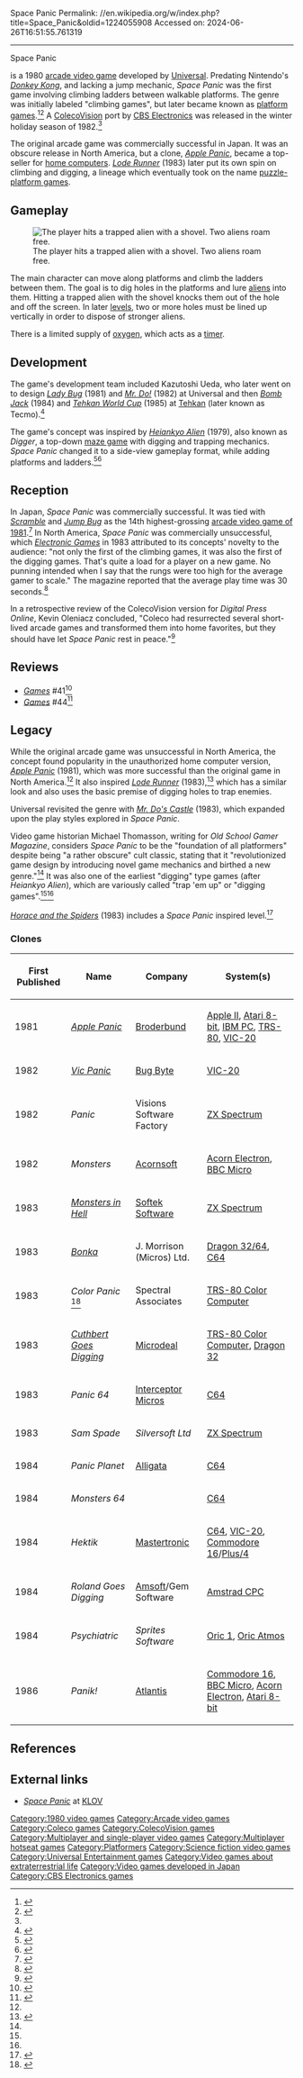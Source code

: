 Space Panic
Permalink: //en.wikipedia.org/w/index.php?title=Space_Panic&oldid=1224055908
Accessed on: 2024-06-26T16:51:55.761319



------
Space Panic
{{Short description|1980 video game}}
{{original research|date=September 2011}}
{{Infobox video game
| title = Space Panic
| image = Space Panic cover.jpg
| caption = 
| developer = [[Universal Entertainment|Universal]]<br>[[CBS Electronics]] (CV)
| publisher = Universal<br>Coleco (CV)
| designer = 
| released = '''November 1980:''' Arcade<br>'''1981:''' PV-1000<br>'''Winter 1982:''' ColecoVision
| platforms = [[Arcade video game|Arcade]], [[ColecoVision]], [[PV-1000]]
| genre = [[Platform game|Platform]]
| modes = 1-2 players alternating
}}

{{nihongo|'''''Space Panic'''''|スぺース・パ二ック|Supesu Panikku}} is a 1980 [[arcade video game]] developed by [[Universal Entertainment|Universal]]. Predating Nintendo's ''[[Donkey Kong (arcade game)|Donkey Kong]]'', and lacking a jump mechanic, ''Space Panic'' was the first game involving climbing ladders between walkable platforms. The genre was initially labeled "climbing games", but later became known as [[platform game]]s.<ref>{{cite book |last1=Bloom |first1=Steve |title=Video Invaders |date=1982 |publisher=Arco Publishing |isbn=978-0668055208 |page=[https://archive.org/details/book_video_invaders/page/n49 29] |url=https://archive.org/details/book_video_invaders}}</ref><ref>{{cite book |title=[[Chris Crawford on Game Design]] |isbn=0-88134-117-7 |last=Crawford |first=Chris |author-link=Chris Crawford (game designer) |year=2003 |publisher=New Riders}}</ref> A [[ColecoVision]] port by [[CBS Electronics]] was released in the winter holiday season of 1982.<ref name="Thomasson"/>

The original arcade game was commercially successful in Japan. It was an obscure release in North America, but a clone, ''[[Apple Panic]]'', became a top-seller for [[home computer]]s. ''[[Lode Runner]]'' (1983) later put its own spin on climbing and digging, a lineage which eventually took on the name [[puzzle-platform game]]s.

== Gameplay ==
[[Image:ARC Space Panic.png|thumb|left|The player hits a trapped alien with a shovel. Two aliens roam free.]]

The main character can move along platforms and climb the ladders between them. The goal is to dig holes in the platforms and lure [[Extraterrestrial life|alien]]s into them. Hitting a trapped alien with the shovel knocks them out of the hole and off the screen. In later [[Level (video gaming)|levels]], two or more holes must be lined up vertically in order to dispose of stronger aliens.

There is a limited supply of [[oxygen]], which acts as a [[timer]].

==Development==
The game's development team included Kazutoshi Ueda, who later went on to design ''[[Lady Bug (video game)|Lady Bug]]'' (1981) and ''[[Mr. Do!]]'' (1982) at Universal and then ''[[Bomb Jack]]'' (1984) and ''[[Tehkan World Cup]]'' (1985) at [[Tehkan]] (later known as Tecmo).<ref name="Gamest">{{cite magazine |title=Talking Game Design with Fukio "MTJ" Mitsuji |magazine=[[Gamest]] |date=1989 |lang=ja |url=http://shmuplations.com/mtjdesign/}}</ref>

The game's concept was inspired by ''[[Heiankyo Alien]]'' (1979), also known as ''Digger'', a top-down [[maze game]] with digging and trapping mechanics. ''Space Panic'' changed it to a side-view gameplay format, while adding platforms and ladders.<ref name="Thomasson">{{cite magazine |last1=Thomasson |first1=Michael |title=Space Panic: The Foundation of All Platformers |magazine=Old School Gamer Magazine |date=July 2019 |issue=11 |pages=12–3 |url=https://archive.org/details/old-school-gamer-011/page/n11/mode/2up}}</ref><ref name="HG101">{{cite web |last1=Kalata |first1=Kurt |title=Heiankyo Alien |url=http://www.hardcoregaming101.net/heiankyo-alien/ |website=Hardcore Gaming 101 |date=July 17, 2014 |access-date=20 April 2021}}</ref>

==Reception==
In Japan, ''Space Panic'' was commercially successful. It was tied with ''[[Scramble (video game)|Scramble]]'' and ''[[Jump Bug]]'' as the 14th highest-grossing [[1981 in video games|arcade video game of 1981]].<ref>{{cite magazine|title="Donkey Kong" No.1 Of '81 — ''Game Machine's Survey Of "The Year's Best Three AM Machines"'' —|magazine=[[:ja:ゲームマシン|Game Machine]]|issue=182|publisher=[[:ja:アミューズメント通信社|Amusement Press, Inc.]]|date=15 February 1982|page=30|url=https://onitama.tv/gamemachine/pdf/19820215p.pdf#page=16}}</ref> In North America, ''Space Panic'' was commercially unsuccessful, which ''[[Electronic Games]]'' in 1983 attributed to its concepts' novelty to the audience: "not only the first of the climbing games, it was also the first of the digging games. That's quite a load for a player on a new game. No punning intended when I say that the rungs were too high for the average gamer to scale." The magazine reported that the average play time was 30 seconds.<ref name="pearl198306">{{cite magazine | url=https://archive.org/details/Electronic_Games_Volume_01_Number_16_1983-06_Reese_Communications_US/page/n81 | title=Closet Classics | magazine=Electronic Games | date=June 1983 | last=Pearl | first=Rick | volume=1 | issue=16 | pages=82–6}}</ref>

In a retrospective review of the ColecoVision version for ''Digital Press Online'', Kevin Oleniacz concluded, "Coleco had resurrected several short-lived arcade games and transformed them into home favorites, but they should have let ''Space Panic'' rest in peace."<ref name="dpo">{{cite web|last1=Oleniacz|first1=Kevin|title=Space Panic|url=http://www.digitpress.com/reviews/spacepanic.htm|website=Digital Press Online|date=December 2003}}</ref>

==Reviews==
*''[[Games (magazine)|Games]]'' #41<ref>{{cite web | url=https://archive.org/details/games-41-1983-july/page/n53/mode/2up | title=GAMES Magazine #41 | date=July 1983 }}</ref>
*''[[Games (magazine)|Games]]'' #44<ref>{{cite web | url=https://archive.org/details/games-44-1983-october/page/n63/mode/2up | title=GAMES Magazine #44 | date=October 1983 }}</ref>

==Legacy==
While the original arcade game was unsuccessful in North America, the concept found popularity in the unauthorized home computer version, ''[[Apple Panic]]'' (1981), which was more successful than the original game in North America.<ref name="pearl198306"/> It also inspired ''[[Lode Runner]]'' (1983),<ref name="Retro">{{cite magazine |last1=Grannell |first1=Craig |title=Lode Runner |magazine=[[Retro Gamer]] |date=January 2013 |issue=111 |pages=20–7 |url=https://issuu.com/michelfranca/docs/retro_gamer____111}}</ref> which has a similar look and also uses the basic premise of digging holes to trap enemies.

Universal revisited the genre with ''[[Mr. Do's Castle]]'' (1983), which expanded upon the play styles explored in ''Space Panic''.

Video game historian Michael Thomasson, writing for ''Old School Gamer Magazine'', considers ''Space Panic'' to be the "foundation of all platformers" despite being "a rather obscure" cult classic, stating that it "revolutionized game design by introducing novel game mechanics and birthed a new genre."<ref name="Thomasson"/> It was also one of the earliest "digging" type games (after ''Heiankyo Alien''), which are variously called "trap 'em up" or "digging games".<ref name="HG101"/><ref name="pearl198306"/>

''[[Horace and the Spiders]]'' (1983) includes a ''Space Panic'' inspired level.<ref>{{cite book |last1=Fox |first1=Matt |title=The Video Games Guide: 1,000+ Arcade, Console and Computer Games, 1962-2012, 2d ed. |date=3 January 2013 |publisher=[[McFarland & Company]] |isbn=978-0-7864-7257-4 |page=268 |url=https://books.google.com/books?id=xzMYYrsDaAEC&pg=PA268}}</ref>

===Clones===
{| class="wikitable"
|-
! First Published
! Name
! Company
! System(s)
|-
| 1981
| ''[[Apple Panic]]''
| [[Broderbund]]
| [[Apple II series|Apple II]], [[Atari 8-bit]], [[IBM Personal Computer|IBM PC]], [[TRS-80]], [[VIC-20]]
|-
| 1982
| ''[[Vic Panic]]''
| [[Bug Byte]]
| [[VIC-20]]
|-
| 1982
| ''Panic''
| Visions Software Factory
| [[ZX Spectrum]]
|-
| 1982
| ''Monsters''
| [[Acornsoft]]
| [[Acorn Electron]], [[BBC Micro]]
|-
| 1983
| ''[[Monsters in Hell]]''
| [[Softek Software]]
| [[ZX Spectrum]]
|-
| 1983
| ''[[Bonka]]''
| J. Morrison (Micros) Ltd.
| [[Dragon 32/64]], [[Commodore 64|C64]]
|-
| 1983
| ''Color Panic'' <ref>{{cite web |last1=Boyle |first1=L. Curtis |title=Color Panic |url=http://www.lcurtisboyle.com/nitros9/colorpanic.html |website=Tandy (TRS-80) Color Computer Games}}</ref>
| Spectral Associates
| [[TRS-80 Color Computer]]
|-
| 1983
| ''[[Cuthbert Goes Digging]]''
| [[Microdeal]]
| [[TRS-80 Color Computer]], [[Dragon 32]]
|-
| 1983
| ''Panic 64''
| [[Interceptor Micros]]
| [[Commodore 64|C64]]
|-
| 1983
| ''Sam Spade''
| ''Silversoft Ltd''
| [[ZX Spectrum]]
|-
| 1984
| ''Panic Planet''
| [[Alligata]]
| [[Commodore 64|C64]]
|-
| 1984
| ''Monsters 64''
| 
| [[Commodore 64|C64]]
|-
| 1984
| ''Hektik''
| [[Mastertronic]]
| [[Commodore 64|C64]], [[VIC-20]], [[Commodore 16]]/[[Commodore Plus/4|Plus/4]]
|-
| 1984
| ''Roland Goes Digging''
| [[Amsoft]]/Gem Software
| [[Amstrad CPC]]
|-
| 1984
| ''Psychiatric''
| ''Sprites Software''
| [[Oric 1]], [[Oric Atmos]]
|-
| 1986
| ''Panik!''
| [[Atlantis Software|Atlantis]]
| [[Commodore 16]], [[BBC Micro]], [[Acorn Electron]], [[Atari 8-bit]]
|}

==References==
{{reflist}}

==External links==
*[http://www.arcade-museum.com/game_detail.php?game_id=9676 ''Space Panic''] at [[Killer List of Videogames|KLOV]]

[[Category:1980 video games]]
[[Category:Arcade video games]]
[[Category:Coleco games]]
[[Category:ColecoVision games]]
[[Category:Multiplayer and single-player video games]]
[[Category:Multiplayer hotseat games]]
[[Category:Platformers]]
[[Category:Science fiction video games]]
[[Category:Universal Entertainment games]]
[[Category:Video games about extraterrestrial life]]
[[Category:Video games developed in Japan]]
[[Category:CBS Electronics games]]